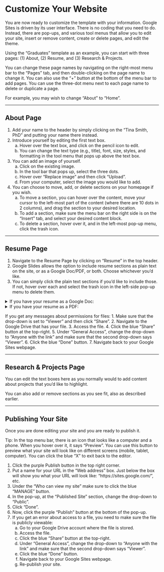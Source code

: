 # Customize Your Website {.sec-google}

You are now ready to customize the template with your information. Google Sites is driven by its user interface. There is no coding that you need to do. Instead, there are pop-ups, and various tool menus that allow you to edit your site, insert or remove content, create or delete pages, and edit the theme.

Using the "Graduates" template as an example, you can start with three pages: (1) About, (2) Resume, and (3) Research & Projects.

You can change these page names by navigating on the right-most menu bar to the "Pages" tab, and then double-clicking on the page name to change it. You can also use the "+" button at the bottom of the menu bar to add pages. You can use the three-dot menu next to each page name to delete or duplicate a page.

For example, you may wish to change "About" to "Home".

<hr>

## About Page

1. Add your name to the header by simply clicking on the "Tina Smith, PhD" and putting your name there instead.
2. Introduce yourself by editing the first text box. 
  <ol type="a">
    <li>Hover over the text box, and click on the pencil icon to edit.</li>
    <li>You can change the text type (e.g., title), font, size, styles, and formatting in the tool menu that pops up above the text box.</li>
  </ol>
3. You can add an image of yourself.
  <ol type="a">
    <li>Click on the existing image.</li>
    <li>In the tool bar that pops up, select the three dots.</li>
    <li>Hover over "Replace image" and then click "Upload".</li>
    <li>From your computer, select the image you would like to add.</li>
  </ol>
4. You can choose to move, add, or delete sections on your homepage if you wish.
  <ol type="a">
    <li>To move a section, you can hover over the content, move your cursor to the left-most part of the content (where there are 10 dots in 2 columns), and drag the section to your desired location.</li>
    <li>To add a section, make sure the menu bar on the right side is on the "Insert" tab, and select your desired content block.</li>
    <li>To delete a section, hover over it, and in the left-most pop-up menu, click the trash icon.</li>
  </ol>

<hr>

## Resume Page

1. Navigate to the Resume Page by clicking on "Resume" in the top header.
2. Google Slides allows the option to include resume sections as plain text on the site, or as a Google Doc/PDF, or both. Choose whichever you'd like.
3. You can simply click the plain text sections if you'd like to include those. If not, hover over each and select the trash icon in the left-side pop-up menu to delete them.

<details>
<summary>If you have your resume as a Google Doc:</summary>
  <ol type="a">
    <li>In the right-side menu bar under the "Insert" tab, select "Docs".</li>
    <li>In the pop-up menu, select your Google Docs resume.</li>
    <li>Click the blue "Insert" button.</li>
    <li>Note that this will insert the Google Doc in a new section under your current section.</li>
  </ol>
</details>
<details>
<summary>If you have your resume as a PDF:</summary>
  <ol type="a">
    <li>You need to upload your PDF file to your Google Drive.</li>
    <li>In the right-side menu bar under the "Insert" tab, select "Drive".</li>
    <li>In the pop-up menu, navigate to and select your PDF resume.</li>
    <li>Click the blue "Insert" button.</li>
    <li>Not that this will insert the PDF in a new section under your current section.</li>
  </ol>
</details>

If you get any messages about permissions for files:
1. Make sure that the drop-down is set to "Viewer" and then click "Share".
2. Navigate to the Google Drive that has your file.
3. Access the file.
4. Click the blue "Share" button at the top-right.
5. Under "General Access", change the drop-down to "Anyone with the link" and make sure that the second drop-down says "Viewer".
6. Click the blue "Done" button.
7. Navigate back to your Google Sites webpage.

<hr>

## Research & Projects Page

You can edit the text boxes here as you normally would to add content about projects that you'd like to highlight.

You can also add or remove sections as you see fit, also as described earlier.

<hr>

## Publishing Your Site

Once you are done editing your site and you are ready to publish it.

Tip: In the top menu bar, there is an icon that looks like a computer and a phone. When you hover over it, it says "Preview". You can use this button to preview what your site will look like on different screens (mobile, tablet, computer). You can click the blue "X" to exit back to the editor.

1. Click the purple Publish button in the top right corner.
2. Put a name for your URL in the "Web address" box. Just below the box will show you what your URL will look like: "https://sites.google.com/", etc.
3. Under the "Who can view my site" make sure to click the blue "MANAGE" button.
4. In the pop-up, at the "Published Site" section, change the drop-down to "Public".
5. Click "Done".
6. Now, click the purple "Publish" button at the bottom of the pop-up.
7. If you get an error about access to a file, you need to make sure the file is publicly viewable:
  <ol type="a">
    <li>Go to your Google Drive account where the file is stored.</li>
    <li>Access the file.</li>
    <li>Click the blue "Share" button at the top-right.</li>
    <li>Under "General Access", change the drop-down to "Anyone with the link" and make sure that the second drop-down says "Viewer".</li>
    <li>Click the blue "Done" button.</li>
    <li>Navigate back to your Google Sites webpage.</li>
    <li>Re-publish your site.</li>
  </ol>




